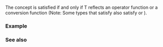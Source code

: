 {{cpp/experimental/reflect/title|Operator}}
{{cpp/experimental/reflect/navbar}}
{{ddcl | since=reflection_ts | header=experimental/reflect | 1=
template&lt; class T &gt;
concept Operator = Function&lt;T&gt; &amp;&amp; /* see below */;
}}

The {{tt|Operator}} concept is satisfied if and only if T reflects an operator function or a conversion function (Note: Some types that satisfy {{tt|Operator}} also satisfy {{tt|MemberFunction}} or {{tt|SpecialMemberFunction}}).

===Example===
{{todo|examples}}

===See also===
{{todo|templatization}}